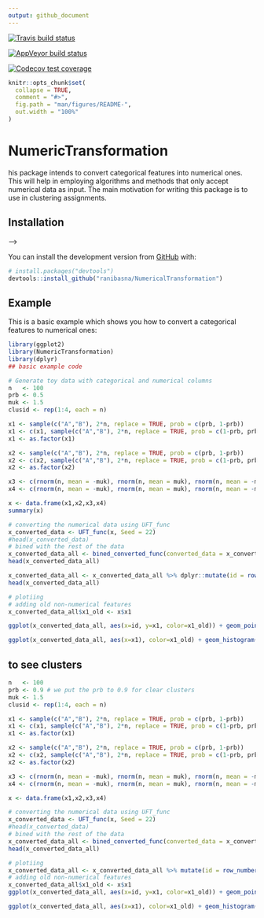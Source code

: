 ```yaml
---
output: github_document
---
```


[![Travis build status](https://travis-ci.com/ranibasna/NumericalTransformation.svg?branch=master)](https://travis-ci.com/ranibasna/NumericalTransformation)

[![AppVeyor build status](https://ci.appveyor.com/api/projects/status/github/ranibasna/NumericalTransformation?branch=master&svg=true)](https://ci.appveyor.com/project/ranibasna/NumericalTransformation)

[![Codecov test coverage](https://codecov.io/gh/ranibasna/NumericalTransformation/branch/master/graph/badge.svg)](https://codecov.io/gh/ranibasna/NumericalTransformation?branch=master)

<!-- README.md is generated from README.Rmd. Please edit that file -->

```r
knitr::opts_chunk$set(
  collapse = TRUE,
  comment = "#>",
  fig.path = "man/figures/README-",
  out.width = "100%"
)
```

# NumericTransformation

his package intends to convert categorical features into numerical ones. This will help in employing algorithms and methods that only accept numerical data as input. The main motivation for writing this package is to use in clustering assignments.


## Installation

<!-- You can install the released version of NumericTransformation from [CRAN](https://CRAN.R-project.org) with: --> -->

<!-- ``` r -->
<!-- install.packages("NumericTransformation") -->
<!-- ``` -->

You can install the development version from [GitHub](https://github.com/) with:

``` r
# install.packages("devtools")
devtools::install_github("ranibasna/NumericalTransformation")
```
## Example

This is a basic example which shows you how to convert a categorical features to numerical ones:

```r
library(ggplot2)
library(NumericTransformation)
library(dplyr)
## basic example code
```



```r
# Generate toy data with categorical and numerical columns
n   <- 100
prb <- 0.5
muk <- 1.5
clusid <- rep(1:4, each = n)

x1 <- sample(c("A","B"), 2*n, replace = TRUE, prob = c(prb, 1-prb))
x1 <- c(x1, sample(c("A","B"), 2*n, replace = TRUE, prob = c(1-prb, prb)))
x1 <- as.factor(x1)

x2 <- sample(c("A","B"), 2*n, replace = TRUE, prob = c(prb, 1-prb))
x2 <- c(x2, sample(c("A","B"), 2*n, replace = TRUE, prob = c(1-prb, prb)))
x2 <- as.factor(x2)

x3 <- c(rnorm(n, mean = -muk), rnorm(n, mean = muk), rnorm(n, mean = -muk), rnorm(n, mean = muk))
x4 <- c(rnorm(n, mean = -muk), rnorm(n, mean = muk), rnorm(n, mean = -muk), rnorm(n, mean = muk))

x <- data.frame(x1,x2,x3,x4)
summary(x)
```


```r
# converting the numerical data using UFT_func
x_converted_data <- UFT_func(x, Seed = 22)
#head(x_converted_data)
# bined with the rest of the data
x_converted_data_all <- bined_converted_func(converted_data = x_converted_data, original_data = x)
head(x_converted_data_all)
```

```r
x_converted_data_all <- x_converted_data_all %>% dplyr::mutate(id = row_number())
head(x_converted_data_all)
```


```r
# plotiing
# adding old non-numerical features
x_converted_data_all$x1_old <- x$x1

ggplot(x_converted_data_all, aes(x=id, y=x1, color=x1_old)) + geom_point()
```
```r
ggplot(x_converted_data_all, aes(x=x1), color=x1_old) + geom_histogram(bins = 30, color = "black", fill = "gray") 
```


## to see clusters

```r
n   <- 100
prb <- 0.9 # we put the prb to 0.9 for clear clusters
muk <- 1.5
clusid <- rep(1:4, each = n)

x1 <- sample(c("A","B"), 2*n, replace = TRUE, prob = c(prb, 1-prb))
x1 <- c(x1, sample(c("A","B"), 2*n, replace = TRUE, prob = c(1-prb, prb)))
x1 <- as.factor(x1)

x2 <- sample(c("A","B"), 2*n, replace = TRUE, prob = c(prb, 1-prb))
x2 <- c(x2, sample(c("A","B"), 2*n, replace = TRUE, prob = c(1-prb, prb)))
x2 <- as.factor(x2)

x3 <- c(rnorm(n, mean = -muk), rnorm(n, mean = muk), rnorm(n, mean = -muk), rnorm(n, mean = muk))
x4 <- c(rnorm(n, mean = -muk), rnorm(n, mean = muk), rnorm(n, mean = -muk), rnorm(n, mean = muk))

x <- data.frame(x1,x2,x3,x4)
```


```r
# converting the numerical data using UFT_func
x_converted_data <- UFT_func(x, Seed = 22)
#head(x_converted_data)
# bined with the rest of the data
x_converted_data_all <- bined_converted_func(converted_data = x_converted_data, original_data = x)
head(x_converted_data_all)
```


```r
# plotiing
x_converted_data_all <- x_converted_data_all %>% mutate(id = row_number())
# adding old non-numerical features
x_converted_data_all$x1_old <- x$x1
ggplot(x_converted_data_all, aes(x=id, y=x1, color=x1_old)) + geom_point()
```
```r
ggplot(x_converted_data_all, aes(x=x1), color=x1_old) + geom_histogram(bins = 30, color = "black", fill = "gray")
```



